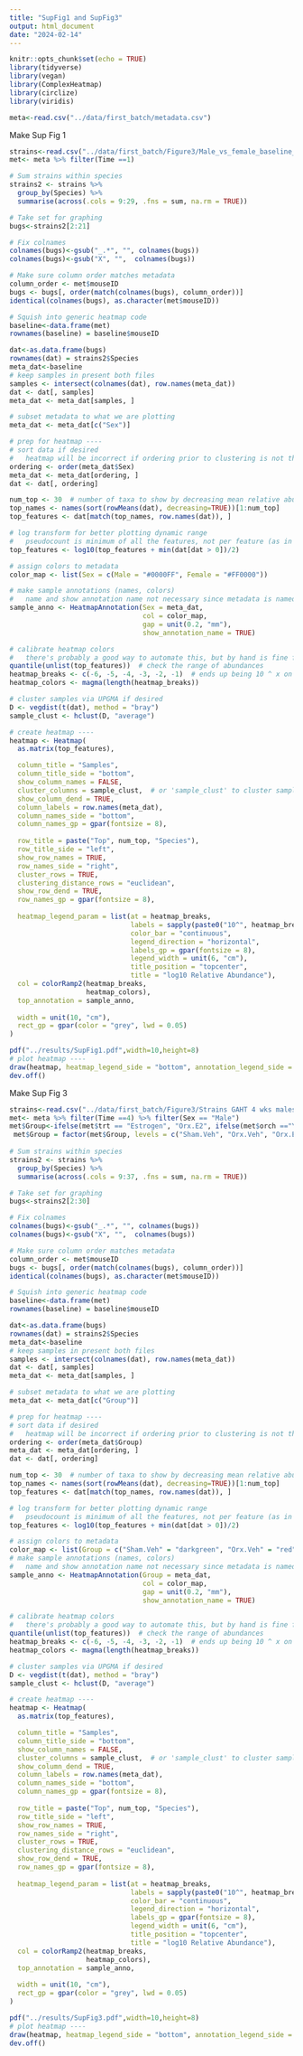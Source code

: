 ```yaml
---
title: "SupFig1 and SupFig3"
output: html_document
date: "2024-02-14"
---
```


```r
knitr::opts_chunk$set(echo = TRUE)
library(tidyverse)
library(vegan)
library(ComplexHeatmap)
library(circlize)
library(viridis)
```

```r
meta<-read.csv("../data/first_batch/metadata.csv")
```

Make Sup Fig 1
```r
strains<-read.csv("../data/first_batch/Figure3/Male_vs_female_baseline_STRAINS.csv")
met<- meta %>% filter(Time ==1)

# Sum strains within species
strains2 <- strains %>%
  group_by(Species) %>%
  summarise(across(.cols = 9:29, .fns = sum, na.rm = TRUE))

# Take set for graphing
bugs<-strains2[2:21]

# Fix colnames
colnames(bugs)<-gsub("_.*", "", colnames(bugs))
colnames(bugs)<-gsub("X", "",  colnames(bugs))

# Make sure column order matches metadata 
column_order <- met$mouseID
bugs <- bugs[, order(match(colnames(bugs), column_order))]
identical(colnames(bugs), as.character(met$mouseID))

# Squish into generic heatmap code
baseline<-data.frame(met)
rownames(baseline) = baseline$mouseID

dat<-as.data.frame(bugs)
rownames(dat) = strains2$Species
meta_dat<-baseline
# keep samples in present both files
samples <- intersect(colnames(dat), row.names(meta_dat))
dat <- dat[, samples]
meta_dat <- meta_dat[samples, ]

# subset metadata to what we are plotting
meta_dat <- meta_dat[c("Sex")]

# prep for heatmap ----
# sort data if desired
#   heatmap will be incorrect if ordering prior to clustering is not the same
ordering <- order(meta_dat$Sex)
meta_dat <- meta_dat[ordering, ]
dat <- dat[, ordering]

num_top <- 30  # number of taxa to show by decreasing mean relative abundance
top_names <- names(sort(rowMeans(dat), decreasing=TRUE))[1:num_top]
top_features <- dat[match(top_names, row.names(dat)), ]

# log transform for better plotting dynamic range
#   pseudocount is minimum of all the features, not per feature (as in maaslin defaults)
top_features <- log10(top_features + min(dat[dat > 0])/2)

# assign colors to metadata
color_map <- list(Sex = c(Male = "#0000FF", Female = "#FF0000")) 

# make sample annotations (names, colors)
#   name and show annotation name not necessary since metadata is named, but could be edited later to give better names
sample_anno <- HeatmapAnnotation(Sex = meta_dat,
                                 col = color_map,
                                 gap = unit(0.2, "mm"),
                                 show_annotation_name = TRUE) 

# calibrate heatmap colors
#   there's probably a good way to automate this, but by hand is fine for now
quantile(unlist(top_features))  # check the range of abundances
heatmap_breaks <- c(-6, -5, -4, -3, -2, -1)  # ends up being 10 ^ x on scale
heatmap_colors <- magma(length(heatmap_breaks))

# cluster samples via UPGMA if desired
D <- vegdist(t(dat), method = "bray")
sample_clust <- hclust(D, "average")

# create heatmap ----
heatmap <- Heatmap(
  as.matrix(top_features),

  column_title = "Samples",
  column_title_side = "bottom",
  show_column_names = FALSE,
  cluster_columns = sample_clust,  # or 'sample_clust' to cluster samples
  show_column_dend = TRUE,
  column_labels = row.names(meta_dat),
  column_names_side = "bottom",
  column_names_gp = gpar(fontsize = 8),
  
  row_title = paste("Top", num_top, "Species"),
  row_title_side = "left",
  show_row_names = TRUE,
  row_names_side = "right",
  cluster_rows = TRUE,
  clustering_distance_rows = "euclidean",
  show_row_dend = TRUE,
  row_names_gp = gpar(fontsize = 8),
                   
  heatmap_legend_param = list(at = heatmap_breaks,
                              labels = sapply(paste0("10^", heatmap_breaks), function(x) bquote(.(x))), 
                              color_bar = "continuous",
                              legend_direction = "horizontal",
                              labels_gp = gpar(fontsize = 8),
                              legend_width = unit(6, "cm"),
                              title_position = "topcenter",
                              title = "log10 Relative Abundance"),
  col = colorRamp2(heatmap_breaks, 
                   heatmap_colors),
  top_annotation = sample_anno,
  
  width = unit(10, "cm"), 
  rect_gp = gpar(color = "grey", lwd = 0.05)
)

pdf("../results/SupFig1.pdf",width=10,height=8)
# plot heatmap ----
draw(heatmap, heatmap_legend_side = "bottom", annotation_legend_side = "right")
dev.off()
```

Make Sup Fig 3
```r
strains<-read.csv("../data/first_batch/Figure3/Strains GAHT 4 wks males only.csv")
met<- meta %>% filter(Time ==4) %>% filter(Sex == "Male")
met$Group<-ifelse(met$trt == "Estrogen", "Orx.E2", ifelse(met$orch =="Yes", "Orx.Veh", "Sham.Veh"))
 met$Group = factor(met$Group, levels = c("Sham.Veh", "Orx.Veh", "Orx.E2"))
 
# Sum strains within species
strains2 <- strains %>%
  group_by(Species) %>%
  summarise(across(.cols = 9:37, .fns = sum, na.rm = TRUE))

# Take set for graphing
bugs<-strains2[2:30]

# Fix colnames
colnames(bugs)<-gsub("_.*", "", colnames(bugs))
colnames(bugs)<-gsub("X", "",  colnames(bugs))

# Make sure column order matches metadata 
column_order <- met$mouseID
bugs <- bugs[, order(match(colnames(bugs), column_order))]
identical(colnames(bugs), as.character(met$mouseID))

# Squish into generic heatmap code
baseline<-data.frame(met)
rownames(baseline) = baseline$mouseID

dat<-as.data.frame(bugs)
rownames(dat) = strains2$Species
meta_dat<-baseline
# keep samples in present both files
samples <- intersect(colnames(dat), row.names(meta_dat))
dat <- dat[, samples]
meta_dat <- meta_dat[samples, ]

# subset metadata to what we are plotting
meta_dat <- meta_dat[c("Group")]

# prep for heatmap ----
# sort data if desired
#   heatmap will be incorrect if ordering prior to clustering is not the same
ordering <- order(meta_dat$Group)
meta_dat <- meta_dat[ordering, ]
dat <- dat[, ordering]

num_top <- 30  # number of taxa to show by decreasing mean relative abundance
top_names <- names(sort(rowMeans(dat), decreasing=TRUE))[1:num_top]
top_features <- dat[match(top_names, row.names(dat)), ]

# log transform for better plotting dynamic range
#   pseudocount is minimum of all the features, not per feature (as in maaslin defaults)
top_features <- log10(top_features + min(dat[dat > 0])/2)

# assign colors to metadata
color_map <- list(Group = c("Sham.Veh" = "darkgreen", "Orx.Veh" = "red", "Orx.E2" ="blue")) 
# make sample annotations (names, colors)
#   name and show annotation name not necessary since metadata is named, but could be edited later to give better names
sample_anno <- HeatmapAnnotation(Group = meta_dat,
                                 col = color_map,
                                 gap = unit(0.2, "mm"),
                                 show_annotation_name = TRUE) 

# calibrate heatmap colors
#   there's probably a good way to automate this, but by hand is fine for now
quantile(unlist(top_features))  # check the range of abundances
heatmap_breaks <- c(-6, -5, -4, -3, -2, -1)  # ends up being 10 ^ x on scale
heatmap_colors <- magma(length(heatmap_breaks))

# cluster samples via UPGMA if desired
D <- vegdist(t(dat), method = "bray")
sample_clust <- hclust(D, "average")

# create heatmap ----
heatmap <- Heatmap(
  as.matrix(top_features),

  column_title = "Samples",
  column_title_side = "bottom",
  show_column_names = FALSE,
  cluster_columns = sample_clust,  # or 'sample_clust' to cluster samples
  show_column_dend = TRUE,
  column_labels = row.names(meta_dat),
  column_names_side = "bottom",
  column_names_gp = gpar(fontsize = 8),
  
  row_title = paste("Top", num_top, "Species"),
  row_title_side = "left",
  show_row_names = TRUE,
  row_names_side = "right",
  cluster_rows = TRUE,
  clustering_distance_rows = "euclidean",
  show_row_dend = TRUE,
  row_names_gp = gpar(fontsize = 8),
                   
  heatmap_legend_param = list(at = heatmap_breaks,
                              labels = sapply(paste0("10^", heatmap_breaks), function(x) bquote(.(x))), 
                              color_bar = "continuous",
                              legend_direction = "horizontal",
                              labels_gp = gpar(fontsize = 8),
                              legend_width = unit(6, "cm"),
                              title_position = "topcenter",
                              title = "log10 Relative Abundance"),
  col = colorRamp2(heatmap_breaks, 
                   heatmap_colors),
  top_annotation = sample_anno,
  
  width = unit(10, "cm"), 
  rect_gp = gpar(color = "grey", lwd = 0.05)
)

pdf("../results/SupFig3.pdf",width=10,height=8)
# plot heatmap ----
draw(heatmap, heatmap_legend_side = "bottom", annotation_legend_side = "right")
dev.off()
```